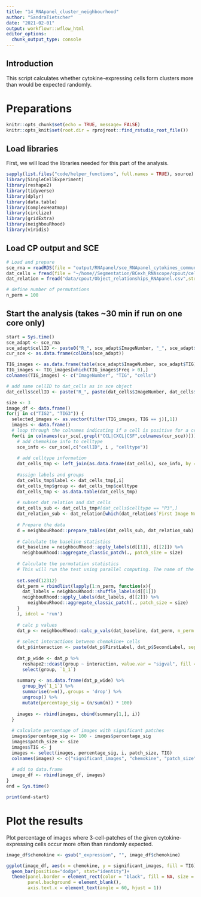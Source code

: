 ```yaml
---
title: "14_RNApanel_cluster_neighbourhood"
author: "SandraTietscher"
date: "2021-02-01"
output: workflowr::wflow_html
editor_options:
  chunk_output_type: console
---
```


## Introduction

This script calculates whether cytokine-expressing cells form clusters more than would be expected randomly.

# Preparations

```r
knitr::opts_chunk$set(echo = TRUE, message= FALSE)
knitr::opts_knit$set(root.dir = rprojroot::find_rstudio_root_file())
```

## Load libraries

First, we will load the libraries needed for this part of the analysis.

```r
sapply(list.files("code/helper_functions", full.names = TRUE), source)
library(SingleCellExperiment)
library(reshape2)
library(tidyverse)
library(dplyr)
library(data.table) 
library(ComplexHeatmap)
library(circlize)
library(gridExtra)
library(neighbouRhood)
library(viridis)
```

## Load CP output and SCE

```r
# Load and prepare
sce_rna = readRDS(file = "output/RNApanel/sce_RNApanel_cytokines_communities.rds")
dat_cells = fread(file = "~/home//Segmentation/BCexh_RNAscope/cpout/cell.csv",stringsAsFactors = FALSE)
dat_relation = fread("data/cpout/Object_relationships_RNApanel.csv",stringsAsFactors = FALSE)

# define number of permutations
n_perm = 100 
```

## Start the analysis (takes ~30 min if run on one core only)

```r
start = Sys.time()
sce_adapt <- sce_rna
sce_adapt$cellID <- paste0("R_", sce_adapt$ImageNumber, "_", sce_adapt$CellNumber)
cur_sce <- as.data.frame(colData(sce_adapt))

TIG_images <- as.data.frame(table(sce_adapt$ImageNumber, sce_adapt$TIG))
TIG_images <- TIG_images[which(TIG_images$Freq > 0),]
colnames(TIG_images) <- c("ImageNumber", "TIG", "cells")

# add same cellID to dat_cells as in sce object
dat_cells$cellID <- paste("R_", paste(dat_cells$ImageNumber, dat_cells$ObjectNumber, sep = "_"), sep = "")

size <- 3
image_df <- data.frame()
for(j in c("TIG2", "TIG3")) {
  selected_images <- as.vector(filter(TIG_images, TIG == j)[,1])
  images <- data.frame()
  # loop through the colnames indicating if a cell is positive for a certain chemokine
  for(i in colnames(cur_sce[,grepl("CCL|CXCL|CSF",colnames(cur_sce))])){
    # add chemokine info to celltype
    sce_info <- cur_sce[,c("cellID", i , "celltype")]
    
    # add celltype information
    dat_cells_tmp <- left_join(as.data.frame(dat_cells), sce_info, by = "cellID")
    
    #assign labels and groups
    dat_cells_tmp$label <- dat_cells_tmp[,i]
    dat_cells_tmp$group <- dat_cells_tmp$celltype
    dat_cells_tmp <- as.data.table(dat_cells_tmp)
    
    # subset dat_relation and dat_cells
    dat_cells_sub <- dat_cells_tmp#[dat_cells$celltype == "P3",]
    dat_relation_sub <- dat_relation[which(dat_relation$`First Image Number` %in% selected_images),]
    
    # Prepare the data
    d = neighbouRhood::prepare_tables(dat_cells_sub, dat_relation_sub)
    
    # Calculate the baseline statistics
    dat_baseline = neighbouRhood::apply_labels(d[[1]], d[[2]]) %>%
      neighbouRhood::aggregate_classic_patch(., patch_size = size)
    
    # Calculate the permutation statistics
    # This will run the test using parallel computing. The name of the idcol does actually not matter.
    
    set.seed(12312)
    dat_perm = rbindlist(lapply(1:n_perm, function(x){
      dat_labels = neighbouRhood::shuffle_labels(d[[1]])
      neighbouRhood::apply_labels(dat_labels, d[[2]]) %>%
        neighbouRhood::aggregate_classic_patch(., patch_size = size)
    }
    ), idcol = 'run')
    
    # calc p values
    dat_p <- neighbouRhood::calc_p_vals(dat_baseline, dat_perm, n_perm = n_perm, p_tresh = 0.01) 
    
    # select interactions between chemokine+ cells
    dat_p$interaction <- paste(dat_p$FirstLabel, dat_p$SecondLabel, sep = "_")
    
    dat_p_wide <- dat_p %>%
      reshape2::dcast(group ~ interaction, value.var = "sigval", fill = 0) %>%
      select(group, `1_1`)
    
    summary <- as.data.frame(dat_p_wide) %>%
      group_by(`1_1`) %>%
      summarise(n=n(),.groups = 'drop') %>%
      ungroup() %>%
      mutate(percentage_sig = (n/sum(n)) * 100)
    
    images <- rbind(images, cbind(summary[1,], i))
  }
  
  # calculate percentage of images with significant patches
  images$percentage_sig <- 100 - images$percentage_sig
  images$patch_size <- size
  images$TIG <- j
  images <- select(images, percentage_sig, i, patch_size, TIG)
  colnames(images) <- c("significant_images", "chemokine", "patch_size", "TIG")
  
  # add to data.frame
  image_df <- rbind(image_df, images)
}
end = Sys.time()

print(end-start)
```

# Plot the results

Plot percentage of images where 3-cell-patches of the given cytokine-expressing cells occur more often than randomly expected.

```r
image_df$chemokine <- gsub("_expression", "", image_df$chemokine)

ggplot(image_df, aes(x = chemokine, y = significant_images, fill = TIG))+
  geom_bar(position="dodge", stat="identity")+
  theme(panel.border = element_rect(color = "black", fill = NA, size = 1),
        panel.background = element_blank(),
        axis.text.x = element_text(angle = 60, hjust = 1))
```

